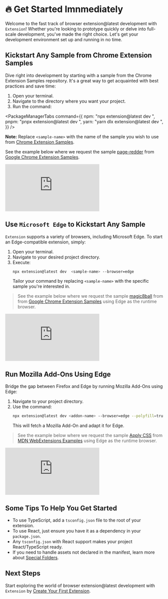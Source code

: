 
# 🔥 Get Started Imnmediately

Welcome to the fast track of browser extension@latest development with `Extension`! Whether you're looking to prototype quickly or delve into full-scale development, you've made the right choice. Let's get your development environment set up and running in no time.

## Kickstart Any Sample from Chrome Extension Samples

Dive right into development by starting with a sample from the Chrome Extension Samples repository. It's a great way to get acquainted with best practices and save time:

1. Open your terminal.
2. Navigate to the directory where you want your project.
3. Run the command:

<PackageManagerTabs
  command={{
    npm: "npx extension@latest dev <sample-name>",
    pnpm: "pnpx extension@latest dev <sample-name>",
    yarn: "yarn dlx extension@latest dev <sample-name>",
  }}
/>

**Note:** Replace `<sample-name>` with the name of the sample you wish to use from [Chrome Extension Samples](https://github.com/GoogleChrome/chrome-extensions-samples).

See the example below where we request the sample [page-redder](https://github.com/GoogleChrome/chrome-extensions-samples/tree/main/functional-samples/sample.page-redder) from [Google Chrome Extension Samples](https://github.com/GoogleChrome/chrome-extensions-samples).

<div style={{ position: "relative", paddingBottom: "62.5%", height: 0 }}>
  <iframe
    src="https://www.loom.com/embed/34fc48f3f7954bfa990e767c6a7172f0?sid=346f6a11-58d6-48a4-8935-aac8119d765d"
    frameBorder="0"
    allowFullScreen
    style={{
      position: "absolute",
      top: 0,
      left: 0,
      width: "100%",
      height: "100%",
    }}
  ></iframe>
</div>

## Use `Microsoft Edge` to Kickstart Any Sample

`Extension` supports a variety of browsers, including Microsoft Edge. To start an Edge-compatible extension, simply:

1. Open your terminal.
2. Navigate to your desired project directory.
3. Execute:
   ```bash
   npx extension@latest dev  <sample-name> --browser=edge
   ```
   Tailor your command by replacing `<sample-name>` with the specific sample you're interested in.

> See the example below where we request the sample [magic8ball](https://github.com/GoogleChrome/chrome-extensions-samples/tree/main/api-samples/topSites/magic8ball) from from [Google Chrome Extension Samples](https://github.com/GoogleChrome/chrome-extensions-samples) using Edge as the runtime browser.

<div style={{ position: "relative", paddingBottom: "62.5%", height: 0 }}>
  <iframe
    src="https://www.loom.com/embed/284d706379a84adabfdde6bd341b8d24?sid=24a4a6d5-5b30-4920-8a47-004540183aed"
    frameBorder="0"
    allowFullScreen
    style={{
      position: "absolute",
      top: 0,
      left: 0,
      width: "100%",
      height: "100%",
    }}
  ></iframe>
</div>

## Run Mozilla Add-Ons Using Edge

Bridge the gap between Firefox and Edge by running Mozilla Add-Ons using Edge:

1. Navigate to your project directory.
2. Use the command:
   ```bash
   npx extension@latest dev <addon-name> --browser=edge --polyfill=true
   ```
   This will fetch a Mozilla Add-On and adapt it for Edge.

> See the example below where we request the sample [Apply CSS](https://github.com/mdn/webextensions-examples/tree/main/apply-css) from [MDN WebExtensions Examples](https://github.com/mdn/webextensions-examples) using Edge as the runtime browser.

<div style={{ position: "relative", paddingBottom: "62.5%", height: 0 }}>
  <iframe
    src="https://www.loom.com/embed/6eb724aad822413fb4fe9f52afec5576?sid=e2aa47a4-71d4-4ff1-887a-dcf8031ea917"
    frameBorder="0"
    allowFullScreen
    style={{
      position: "absolute",
      top: 0,
      left: 0,
      width: "100%",
      height: "100%",
    }}
  ></iframe>
</div>

## Some Tips To Help You Get Started

- To use TypeScript, add a `tsconfig.json` file to the root of your extension.
- To use React, just ensure you have it as a dependency in your `package.json`.
- Any `tsconfig.json` with React support makes your project React/TypeScript ready.
- If you need to handle assets not declared in the manifest, learn more about [Special Folders](#).

## Next Steps

Start exploring the world of browser extension@latest development with `Extension` by [Create Your First Extension](#).
